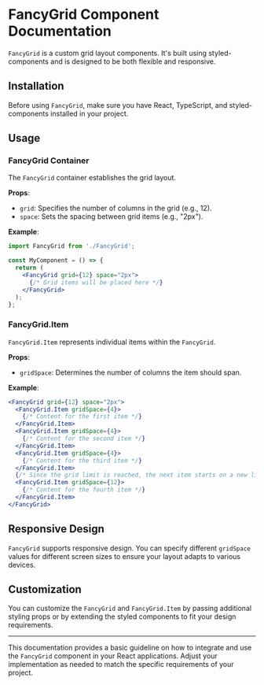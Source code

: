 
# FancyGrid Component Documentation

`FancyGrid` is a custom grid layout components. It's built using styled-components and is designed to be both flexible and responsive.

## Installation

Before using `FancyGrid`, make sure you have React, TypeScript, and styled-components installed in your project.

## Usage

### FancyGrid Container

The `FancyGrid` container establishes the grid layout.

**Props**:
- `grid`: Specifies the number of columns in the grid (e.g., 12).
- `space`: Sets the spacing between grid items (e.g., "2px").

**Example**:

```jsx
import FancyGrid from './FancyGrid';

const MyComponent = () => {
  return (
    <FancyGrid grid={12} space="2px">
      {/* Grid items will be placed here */}
    </FancyGrid>
  );
};
```

### FancyGrid.Item

`FancyGrid.Item` represents individual items within the `FancyGrid`. 

**Props**:
- `gridSpace`: Determines the number of columns the item should span.

**Example**:

```jsx
<FancyGrid grid={12} space="2px">
  <FancyGrid.Item gridSpace={4}>
    {/* Content for the first item */}
  </FancyGrid.Item>
  <FancyGrid.Item gridSpace={4}>
    {/* Content for the second item */}
  </FancyGrid.Item>
  <FancyGrid.Item gridSpace={4}>
    {/* Content for the third item */}
  </FancyGrid.Item>
  {/* Since the grid limit is reached, the next item starts on a new line */}
  <FancyGrid.Item gridSpace={12}>
    {/* Content for the fourth item */}
  </FancyGrid.Item>
</FancyGrid>
```

## Responsive Design

`FancyGrid` supports responsive design. You can specify different `gridSpace` values for different screen sizes to ensure your layout adapts to various devices.

## Customization

You can customize the `FancyGrid` and `FancyGrid.Item` by passing additional styling props or by extending the styled components to fit your design requirements.

---

This documentation provides a basic guideline on how to integrate and use the `FancyGrid` component in your React applications. Adjust your implementation as needed to match the specific requirements of your project.
